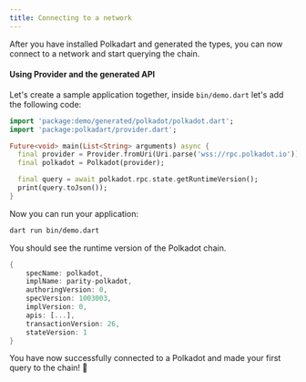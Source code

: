 ```yaml
---
title: Connecting to a network
---
```


After you have installed Polkadart and generated the types, you can now connect to a network and start querying the chain.

#### Using Provider and the generated API

Let's create a sample application together, inside `bin/demo.dart` let's add the following code:

```dart title="demo.dart"
import 'package:demo/generated/polkadot/polkadot.dart';
import 'package:polkadart/provider.dart';

Future<void> main(List<String> arguments) async {
  final provider = Provider.fromUri(Uri.parse('wss://rpc.polkadot.io'));
  final polkadot = Polkadot(provider);

  final query = await polkadot.rpc.state.getRuntimeVersion();
  print(query.toJson());
}
```

Now you can run your application:

```bash
dart run bin/demo.dart
```

You should see the runtime version of the Polkadot chain.

```dart
{
	specName: polkadot,
	implName: parity-polkadot,
	authoringVersion: 0,
	specVersion: 1003003,
	implVersion: 0,
	apis: [...],
	transactionVersion: 26,
	stateVersion: 1
}
```

You have now successfully connected to a Polkadot and made your first query to the chain! 🚀
